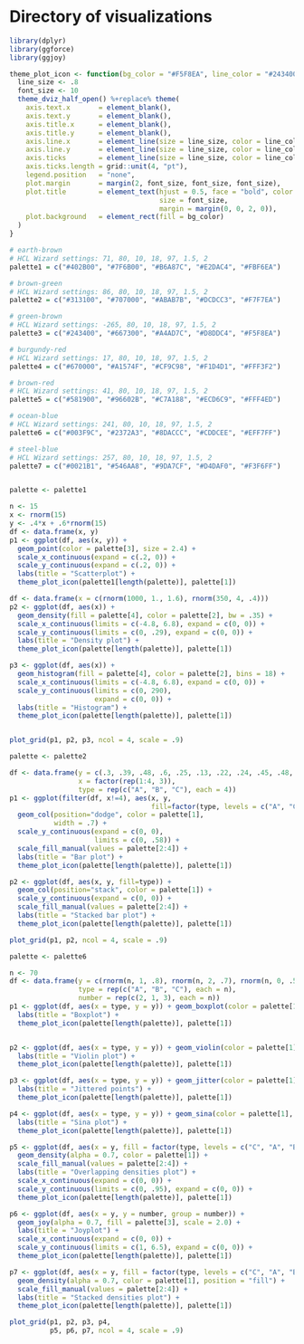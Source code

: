 # Directory of visualizations

```r
library(dplyr)
library(ggforce)
library(ggjoy)
```

```r
theme_plot_icon <- function(bg_color = "#F5F8EA", line_color = "#243400") {
  line_size <- .8
  font_size <- 10
  theme_dviz_half_open() %+replace% theme(
    axis.text.x       = element_blank(),
    axis.text.y       = element_blank(),
    axis.title.x      = element_blank(),
    axis.title.y      = element_blank(),
    axis.line.x       = element_line(size = line_size, color = line_color),
    axis.line.y       = element_line(size = line_size, color = line_color),
    axis.ticks        = element_line(size = line_size, color = line_color),
    axis.ticks.length = grid::unit(4, "pt"),
    legend.position   = "none",
    plot.margin       = margin(2, font_size, font_size, font_size),
    plot.title        = element_text(hjust = 0.5, face = "bold", color = line_color,
                                     size = font_size,
                                     margin = margin(0, 0, 2, 0)),
    plot.background   = element_rect(fill = bg_color)
  )
}

# earth-brown
# HCL Wizard settings: 71, 80, 10, 18, 97, 1.5, 2
palette1 = c("#402B00", "#7F6B00", "#B6A87C", "#E2DAC4", "#FBF6EA")

# brown-green
# HCL Wizard settings: 86, 80, 10, 18, 97, 1.5, 2
palette2 = c("#313100", "#707000", "#ABAB7B", "#DCDCC3", "#F7F7EA")

# green-brown
# HCL Wizard settings: -265, 80, 10, 18, 97, 1.5, 2
palette3 = c("#243400", "#667300", "#A4AD7C", "#D8DDC4", "#F5F8EA")

# burgundy-red
# HCL Wizard settings: 17, 80, 10, 18, 97, 1.5, 2
palette4 = c("#670000", "#A1574F", "#CF9C98", "#F1D4D1", "#FFF3F2")

# brown-red
# HCL Wizard settings: 41, 80, 10, 18, 97, 1.5, 2
palette5 = c("#581900", "#96602B", "#C7A188", "#ECD6C9", "#FFF4ED")

# ocean-blue
# HCL Wizard settings: 241, 80, 10, 18, 97, 1.5, 2
palette6 = c("#003F9C", "#2372A3", "#8DACCC", "#CDDCEE", "#EFF7FF")

# steel-blue
# HCL Wizard settings: 257, 80, 10, 18, 97, 1.5, 2
palette7 = c("#0021B1", "#546AA8", "#9DA7CF", "#D4DAF0", "#F3F6FF")


palette <- palette1

n <- 15
x <- rnorm(15)
y <- .4*x + .6*rnorm(15)
df <- data.frame(x, y)
p1 <- ggplot(df, aes(x, y)) + 
  geom_point(color = palette[3], size = 2.4) + 
  scale_x_continuous(expand = c(.2, 0)) +
  scale_y_continuous(expand = c(.2, 0)) +
  labs(title = "Scatterplot") +
  theme_plot_icon(palette1[length(palette)], palette[1])

df <- data.frame(x = c(rnorm(1000, 1., 1.6), rnorm(350, 4, .4)))
p2 <- ggplot(df, aes(x)) +
  geom_density(fill = palette[4], color = palette[2], bw = .35) +
  scale_x_continuous(limits = c(-4.8, 6.8), expand = c(0, 0)) +
  scale_y_continuous(limits = c(0, .29), expand = c(0, 0)) +
  labs(title = "Density plot") +
  theme_plot_icon(palette[length(palette)], palette[1])

p3 <- ggplot(df, aes(x)) +
  geom_histogram(fill = palette[4], color = palette[2], bins = 18) +
  scale_x_continuous(limits = c(-4.8, 6.8), expand = c(0, 0)) +
  scale_y_continuous(limits = c(0, 290), 
                     expand = c(0, 0)) +
  labs(title = "Histogram") +
  theme_plot_icon(palette[length(palette)], palette[1])


plot_grid(p1, p2, p3, ncol = 4, scale = .9)
```

```r
palette <- palette2

df <- data.frame(y = c(.3, .39, .48, .6, .25, .13, .22, .24, .45, .48, .3, .16),
                 x = factor(rep(1:4, 3)),
                 type = rep(c("A", "B", "C"), each = 4))
p1 <- ggplot(filter(df, x!=4), aes(x, y,
                                   fill=factor(type, levels = c("A", "C", "B")))) + 
  geom_col(position="dodge", color = palette[1],
           width = .7) +
  scale_y_continuous(expand = c(0, 0),
                     limits = c(0, .58)) +
  scale_fill_manual(values = palette[2:4]) +
  labs(title = "Bar plot") +
  theme_plot_icon(palette[length(palette)], palette[1])

p2 <- ggplot(df, aes(x, y, fill=type)) + 
  geom_col(position="stack", color = palette[1]) +
  scale_y_continuous(expand = c(0, 0)) +
  scale_fill_manual(values = palette[2:4]) +
  labs(title = "Stacked bar plot") +
  theme_plot_icon(palette[length(palette)], palette[1])

plot_grid(p1, p2, ncol = 4, scale = .9)
```

```r
palette <- palette6

n <- 70
df <- data.frame(y = c(rnorm(n, 1, .8), rnorm(n, 2, .7), rnorm(n, 0, .5)),
                 type = rep(c("A", "B", "C"), each = n),
                 number = rep(c(2, 1, 3), each = n))
p1 <- ggplot(df, aes(x = type, y = y)) + geom_boxplot(color = palette[1], fill = palette[4]) +
  labs(title = "Boxplot") +
  theme_plot_icon(palette[length(palette)], palette[1])


p2 <- ggplot(df, aes(x = type, y = y)) + geom_violin(color = palette[1], fill = palette[4]) +
  labs(title = "Violin plot") +
  theme_plot_icon(palette[length(palette)], palette[1])

p3 <- ggplot(df, aes(x = type, y = y)) + geom_jitter(color = palette[1], width = 0.3, size = .8) +
  labs(title = "Jittered points") +
  theme_plot_icon(palette[length(palette)], palette[1])

p4 <- ggplot(df, aes(x = type, y = y)) + geom_sina(color = palette[1], size = 0.8) +
  labs(title = "Sina plot") +
  theme_plot_icon(palette[length(palette)], palette[1])

p5 <- ggplot(df, aes(x = y, fill = factor(type, levels = c("C", "A", "B")))) + 
  geom_density(alpha = 0.7, color = palette[1]) +
  scale_fill_manual(values = palette[2:4]) +
  labs(title = "Overlapping densities plot") +
  scale_x_continuous(expand = c(0, 0)) +
  scale_y_continuous(limits = c(0, .95), expand = c(0, 0)) +
  theme_plot_icon(palette[length(palette)], palette[1])

p6 <- ggplot(df, aes(x = y, y = number, group = number)) + 
  geom_joy(alpha = 0.7, fill = palette[3], scale = 2.0) +
  labs(title = "Joyplot") +
  scale_x_continuous(expand = c(0, 0)) +
  scale_y_continuous(limits = c(1, 6.5), expand = c(0, 0)) +
  theme_plot_icon(palette[length(palette)], palette[1])

p7 <- ggplot(df, aes(x = y, fill = factor(type, levels = c("C", "A", "B")))) + 
  geom_density(alpha = 0.7, color = palette[1], position = "fill") +
  scale_fill_manual(values = palette[2:4]) +
  labs(title = "Stacked densities plot") +
  theme_plot_icon(palette[length(palette)], palette[1])

plot_grid(p1, p2, p3, p4, 
          p5, p6, p7, ncol = 4, scale = .9)
```
